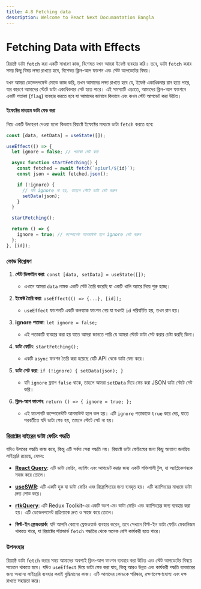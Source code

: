 ```yaml
---
title: 4.8 Fetching data
description: Welcome to React Next Documantation Bangla
---
```


## <h1 className="bg-gradient-to-r from-blue-500 to-purple-500 inline-block text-transparent bg-clip-text text-3xl pt-2">Fetching Data with Effects</h1>

রিয়াক্টে ডাটা `fetch` করা একটি সাধারণ কাজ, বিশেষত যখন আমরা ইফেক্ট ব্যবহার করি। তবে, ডাটা `fetch` করার সময় কিছু বিষয় লক্ষ্য রাখতে হবে, বিশেষত ক্লিন-আপ ফাংশন এবং স্টেট আপডেটের বিষয়।

যখন আমরা ডেভেলপমেন্ট মোডে কাজ করি, তখন আমাদের লক্ষ্য রাখতে হবে যে, ইফেক্ট একাধিকবার রান হতে পারে, যার কারণে আমাদের স্টেটে ডাটা একাধিকবার সেট হতে পারে। এই সমস্যাটি এড়াতে, আমাদের ক্লিন-আপ ফাংশনে একটি পতাকা (`flag`) ব্যবহার করতে হবে যা আমাদের জানাবে কিভাবে এবং কখন স্টেট আপডেট করা উচিত।

#### ইফেক্টের মাধ্যমে ডাটা ফেচ করা

নিচে একটি উদাহরণ দেওয়া হলো কিভাবে রিয়াক্টে ইফেক্টের মাধ্যমে ডাটা `fetch` করতে হবে:

```jsx
const [data, setData] = useState([]);

useEffect(() => {
  let ignore = false; // পতাকা সেট করা

  async function startFetching() {
    const fetched = await fetch(`apiurl/${id}`);
    const json = await fetched.json();

    if (!ignore) {
      // যদি ignore না হয়, তাহলে স্টেটে ডাটা সেট করুন
      setData(json);
    }
  }

  startFetching();

  return () => {
    ignore = true; // কম্পোনেন্ট আনমাউন্ট হলে ignore সেট করুন
  };
}, [id]);
```

### কোড বিশ্লেষণ

1. **স্টেট ডিফাইন করা**: `const [data, setData] = useState([]);`

   - এখানে আমরা `data` নামক একটি স্টেট তৈরি করেছি যা একটি খালি অ্যারে দিয়ে শুরু হচ্ছে।

2. **ইফেক্ট তৈরি করা**: `useEffect(() => {...}, [id]);`

   - `useEffect` ফাংশনটি একটি কলব্যাক ফাংশন নেয় যা যখনই `id` পরিবর্তিত হয়, তখন রান হয়।

3. **ignore পতাকা**: `let ignore = false;`

   - এই পতাকাটি ব্যবহার করা হয় যাতে আমরা জানতে পারি যে আমরা স্টেটে ডাটা সেট করার চেষ্টা করছি কিনা।

4. **ডাটা ফেচিং**: `startFetching();`

   - একটি `async` ফাংশন তৈরি করা হয়েছে যেটি API থেকে ডাটা ফেচ করে।

5. **ডাটা সেট করা**: `if (!ignore) { setData(json); }`

   - যদি `ignore` ফ্ল্যাগ `false` থাকে, তাহলে আমরা `setData` দিয়ে ফেচ করা JSON ডাটা স্টেটে সেট করি।

6. **ক্লিন-আপ ফাংশন**: `return () => { ignore = true; };`
   - এই ফাংশনটি কম্পোনেন্টটি আনমাউন্ট হলে কল হয়। এটি `ignore` পতাকাকে `true` করে দেয়, যাতে পরবর্তীতে যদি ডাটা ফেচ হয়, তাহলে স্টেটে সেট না হয়।

### রিয়াক্টের বাইরের ডাটা ফেচিং পদ্ধতি

যদিও উপরের পদ্ধতি কাজ করে, কিন্তু এটি সর্বদা সেরা পদ্ধতি নয়। রিয়াক্টে ডাটা ফেচিংয়ের জন্য কিছু অন্যান্য জনপ্রিয় লাইব্রেরি রয়েছে, যেমন:

- **[React Query](https://tanstack.com/query/latest)**: এটি ডাটা ফেচিং, ক্যাশিং এবং আপডেট করার জন্য একটি শক্তিশালী টুল, যা অ্যাপ্লিকেশনকে সহজ করে তোলে।

- **[useSWR](https://swr.vercel.app/)**: এটি একটি হুক যা ডাটা ফেচিং এবং রিফ্রেশিংয়ের জন্য ব্যবহৃত হয়। এটি ক্যাশিংয়ের মাধ্যমে ডাটা দ্রুত লোড করে।

- **[rtkQuery](https://redux-toolkit.js.org/rtk-query/overview)**: এটি Redux Toolkit-এর একটি অংশ এবং ডাটা ফেচিং এবং ক্যাশিংয়ের জন্য ব্যবহার করা হয়। এটি ডেভেলপমেন্ট প্রক্রিয়াকে দ্রুত ও সহজ করে তোলে।

- **বিল্ট-ইন ফ্রেমওয়ার্ক**: যদি আপনি কোনো ফ্রেমওয়ার্ক ব্যবহার করেন, তবে সেখানে বিল্ট-ইন ডাটা ফেচিং মেকানিজম থাকতে পারে, যা রিয়াক্টের স্ট্যান্ডার্ড `fetch` পদ্ধতির থেকে অনেক বেশি কার্যকরী হতে পারে।

### উপসংহার

রিয়াক্টে ডাটা `fetch` করার সময় আমাদের অবশ্যই ক্লিন-আপ ফাংশন ব্যবহার করা উচিত এবং স্টেট আপডেটের বিষয়ে সচেতন থাকতে হবে। যদিও `useEffect` দিয়ে ডাটা ফেচ করা যায়, কিন্তু আরও উন্নত এবং কার্যকরী পদ্ধতি ব্যবহারের জন্য অন্যান্য লাইব্রেরি ব্যবহার করাই বুদ্ধিমানের কাজ। এটি আমাদের কোডকে পরিষ্কার, রক্ষণাবেক্ষণযোগ্য এবং দক্ষ রাখতে সহায়তা করে।
